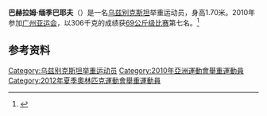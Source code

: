 '''巴赫拉姆·缅季巴耶夫'''（{{bd|1983年|8月27日}}）是一名[[乌兹别克斯坦|乌兹别克斯坦]]举重运动员，身高1.70米。2010年参加[[广州亚运会|广州亚运会]]，以306千克的成绩获[[2010年亚洲运动会举重比赛_-_男子69公斤级|69公斤级比赛]]第七名。<ref>{{cite web |url=http://www.gz2010.cn/info/CHN_CHN/ZB/ZBB101A_WL@@@@@@@@@@@@@@@CHN_number=292961.html |language=zh-hans |title=巴赫拉姆·缅季巴耶夫 - 简历 |publisher=2010年广州亚运会官方网站 |accessdate=2010-12-19 }}{{Dead link}}</ref>
==参考资料==
<references />

[[Category:乌兹别克斯坦举重运动员|Category:乌兹别克斯坦举重运动员]]
[[Category:2010年亞洲運動會舉重運動員|Category:2010年亞洲運動會舉重運動員]]
[[Category:2012年夏季奧林匹克運動會舉重運動員|Category:2012年夏季奧林匹克運動會舉重運動員]]
